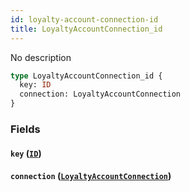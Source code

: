 ```yaml
---
id: loyalty-account-connection-id
title: LoyaltyAccountConnection_id
---
```


No description

```graphql
type LoyaltyAccountConnection_id {
  key: ID
  connection: LoyaltyAccountConnection
}
```

### Fields

#### `key` ([`ID`](/v1/scalars/id))

#### `connection` ([`LoyaltyAccountConnection`](/v1/objects/loyalty-account-connection))
